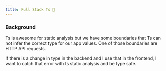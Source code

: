 ```yaml
---
title: Full Stack Ts 🤯
---
```


### Background

Ts is awesome for static analysis but we have some boundaries that Ts can not
infer the correct type for our app values. One of those boundaries are HTTP API
requests.

If there is a change in type in the backend and I use that in the frontend, I
want to catch that error with ts static analysis and be type safe.
